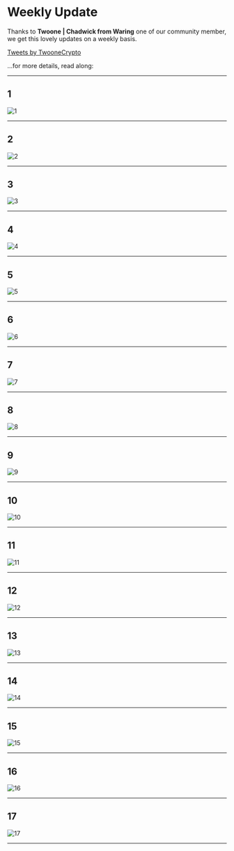 
# Weekly Update

Thanks to **Twoone | Chadwick from Waring** one of our community member, we get this lovely updates on a weekly basis.

<a class="twitter-timeline" data-lang="en" data-height="400" data-theme="dark" href="https://twitter.com/TwooneCrypto?ref_src=twsrc%5Etfw">Tweets by TwooneCrypto</a> <script async src="https://platform.twitter.com/widgets.js" charset="utf-8"></script>

...for more details, read along:

--- 

## 1

<Bleed>![1](../../public/_assets/_weekly/1.png)</Bleed>

---

## 2

<Bleed>![2](../../public/_assets/_weekly/2.png)</Bleed>

---

## 3

<Bleed>![3](../../public/_assets/_weekly/3.png)</Bleed>

---

## 4

<Bleed>![4](../../public/_assets/_weekly/4.png)</Bleed>

---

## 5

<Bleed>![5](../../public/_assets/_weekly/5.png)</Bleed>

---

## 6

<Bleed>![6](../../public/_assets/_weekly/6.png)</Bleed>

---

## 7

<Bleed>![7](../../public/_assets/_weekly/7.png)</Bleed>

---

## 8

<Bleed>![8](../../public/_assets/_weekly/8.png)</Bleed>

---

## 9

<Bleed>![9](../../public/_assets/_weekly/9.png)</Bleed>

---

## 10

<Bleed>![10](../../public/_assets/_weekly/10.png)</Bleed>

---

## 11

<Bleed>![11](../../public/_assets/_weekly/11.png)</Bleed>

---

## 12

<Bleed>![12](../../public/_assets/_weekly/12.png)</Bleed>

---

## 13

<Bleed>![13](../../public/_assets/_weekly/13.png)</Bleed>

---

## 14

<Bleed>![14](../../public/_assets/_weekly/14.png)</Bleed>

---

## 15

<Bleed>![15](../../public/_assets/_weekly/15.png)</Bleed>

---

## 16

<Bleed>![16](../../public/_assets/_weekly/16.png)</Bleed>

---

## 17

<Bleed>![17](../../public/_assets/_weekly/17.png)</Bleed>

---